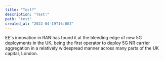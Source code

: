 ```yaml
---
title: "Test?"
description: "Test!"
path: "test"
created_at: "2022-04-19T16:00Z"
---
```


EE's innovation in RAN has found it at the bleeding edge of new 5G deployments in the UK, being the first operator to deploy 5G NR carrier
aggregation in a relatively widespread manner across many parts of the UK capital, London.
